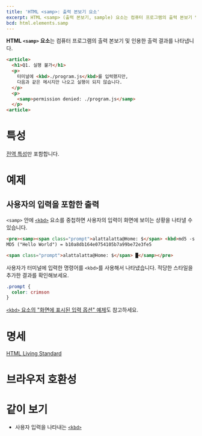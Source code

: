 ```yaml
---
title: 'HTML <samp>: 출력 본보기 요소'
excerpt: HTML <samp> (출력 본보기, sample) 요소는 컴퓨터 프로그램의 출력 본보기 및 인용한 출력 결과를 나타냅니다.
bcd: html.elements.samp
---
```


**HTML `<samp>` 요소**는 컴퓨터 프로그램의 출력 본보기 및 인용한 출력 결과를 나타냅니다.

<HTMLDemo height={160}>

```html
<article>
  <h1>Q1. 실행 불가</h1>
  <p>
    터미널에 <kbd>./program.js</kbd>를 입력했지만,
    다음과 같은 메시지만 나오고 실행이 되지 않습니다.
  </p>
  <p>
    <samp>permission denied: ./program.js</samp>
  </p>
<article>
```

</HTMLDemo>

# 특성

[전역 특성](/docs/Web/HTML/Global_attributes)만 포함합니다.

# 예제

## 사용자의 입력을 포함한 출력

`<samp>` 안에 [`<kbd>`](./kbd) 요소를 중첩하면 사용자의 입력이 화면에 보이는 상황을 나타낼 수 있습니다.

```html name=kbd
<pre><samp><span class="prompt">alattalatta@Home: $</span> <kbd>md5 -s "Hello World!"</kbd>
MD5 ("Hello World") = b10a8db164e0754105b7a99be72e3fe5

<span class="prompt">alattalatta@Home: $</span> █</samp></pre>
```

사용자가 터미널에 입력한 명령어를 `<kbd>`를 사용해서 나타냈습니다. 적당한 스타일을 추가한 결과를 확인해보세요.

```css name=kbd
.prompt {
  color: crimson
}
```

<LiveExample name="kbd" height={120} />

[`<kbd>` 요소의 "화면에 표시된 입력 옵션" 예제](./kbd#화면에-표시된-입력-옵션)도 참고하세요.

# 명세

[HTML Living Standard](https://html.spec.whatwg.org/multipage/semantics.html#the-samp-element)

# 브라우저 호환성

<BrowserCompat data={bcd} />

# 같이 보기

- 사용자 입력을 나타내는 [`<kbd>`](./kbd)
